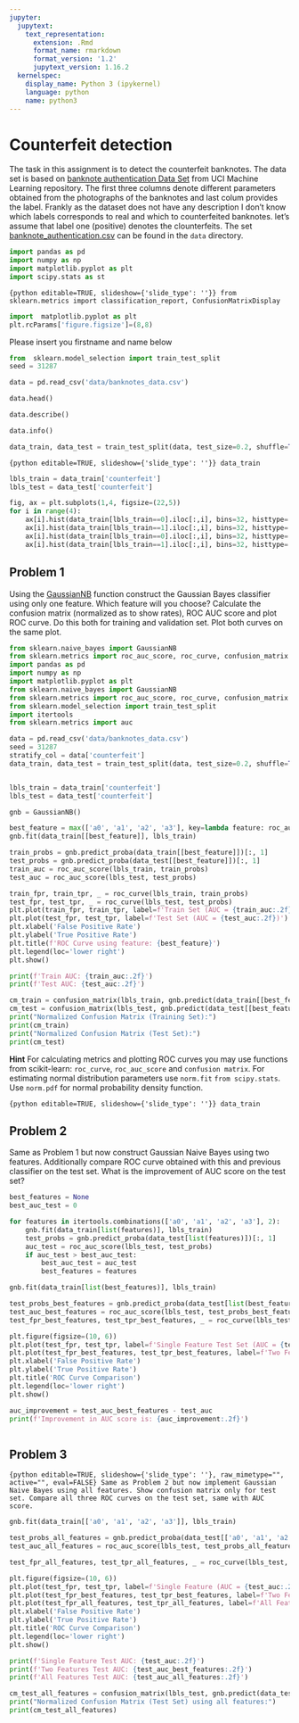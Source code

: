 ```yaml
---
jupyter:
  jupytext:
    text_representation:
      extension: .Rmd
      format_name: rmarkdown
      format_version: '1.2'
      jupytext_version: 1.16.2
  kernelspec:
    display_name: Python 3 (ipykernel)
    language: python
    name: python3
---
```


<!-- #region editable=true slideshow={"slide_type": ""} -->
# Counterfeit detection
<!-- #endregion -->

The task in this assignment is to detect the  counterfeit banknotes. The data set is based on [banknote authentication Data Set ](https://archive.ics.uci.edu/ml/datasets/banknote+authentication#) from UCI Machine Learning repository. The first three columns denote different parameters obtained from the photographs of the banknotes and last colum provides the label. Frankly as the dataset does not have any description I don't know  which labels corresponds to real and which to counterfeited banknotes. let's assume that label one (positive) denotes the clounterfeits. The set  [banknote_authentication.csv](./data/banknote_authentication.csv) can be found in the `data`  directory.

```python
import pandas as pd
import numpy as np
import matplotlib.pyplot as plt
import scipy.stats as st
```

```{python editable=TRUE, slideshow={'slide_type': ''}}
from sklearn.metrics import classification_report, ConfusionMatrixDisplay
```

```python
import  matplotlib.pyplot as plt
plt.rcParams['figure.figsize']=(8,8)
```

Please insert you  firstname  and name below

```python
from  sklearn.model_selection import train_test_split
seed = 31287
```

```python
data = pd.read_csv('data/banknotes_data.csv')
```

```python
data.head()
```

```python
data.describe()
```

```python
data.info()
```

```python
data_train, data_test = train_test_split(data, test_size=0.2, shuffle=True, stratify=data.loc[:,'counterfeit'], random_state=seed)
```

```{python editable=TRUE, slideshow={'slide_type': ''}}
data_train
```

```python
lbls_train = data_train['counterfeit']
lbls_test = data_test['counterfeit']
```

```python
fig, ax = plt.subplots(1,4, figsize=(22,5))
for i in range(4):
    ax[i].hist(data_train[lbls_train==0].iloc[:,i], bins=32, histtype='step', color='blue')
    ax[i].hist(data_train[lbls_train==1].iloc[:,i], bins=32, histtype='step', color='red')
    ax[i].hist(data_train[lbls_train==0].iloc[:,i], bins=32, histtype='bar', color='lightblue', alpha=0.25)
    ax[i].hist(data_train[lbls_train==1].iloc[:,i], bins=32, histtype='bar', color='orange', alpha =0.25)
```

<!-- #region editable=true slideshow={"slide_type": ""} -->
## Problem 1
<!-- #endregion -->

Using  the [GaussianNB](https://scikit-learn.org/stable/modules/generated/sklearn.naive_bayes.GaussianNB.html) function construct the  Gaussian  Bayes classifier using only one feature. Which feature will you choose? Calculate the confusion matrix (normalized as to show rates), ROC AUC score and plot ROC curve. Do this both for training and validation set. Plot both curves on the same plot.  

```python
from sklearn.naive_bayes import GaussianNB
from sklearn.metrics import roc_auc_score, roc_curve, confusion_matrix
import pandas as pd
import numpy as np
import matplotlib.pyplot as plt
from sklearn.naive_bayes import GaussianNB
from sklearn.metrics import roc_auc_score, roc_curve, confusion_matrix
from sklearn.model_selection import train_test_split
import itertools
from sklearn.metrics import auc
```

```python
data = pd.read_csv('data/banknotes_data.csv')
seed = 31287
stratify_col = data['counterfeit']
data_train, data_test = train_test_split(data, test_size=0.2, shuffle=True, stratify=stratify_col, random_state=seed)


lbls_train = data_train['counterfeit']
lbls_test = data_test['counterfeit']

gnb = GaussianNB()

best_feature = max(['a0', 'a1', 'a2', 'a3'], key=lambda feature: roc_auc_score(lbls_train, gnb.fit(data_train[[feature]], lbls_train).predict_proba(data_train[[feature]])[:, 1]))
gnb.fit(data_train[[best_feature]], lbls_train)

train_probs = gnb.predict_proba(data_train[[best_feature]])[:, 1]
test_probs = gnb.predict_proba(data_test[[best_feature]])[:, 1]
train_auc = roc_auc_score(lbls_train, train_probs)
test_auc = roc_auc_score(lbls_test, test_probs)

train_fpr, train_tpr, _ = roc_curve(lbls_train, train_probs)
test_fpr, test_tpr, _ = roc_curve(lbls_test, test_probs)
plt.plot(train_fpr, train_tpr, label=f'Train Set (AUC = {train_auc:.2f})')
plt.plot(test_fpr, test_tpr, label=f'Test Set (AUC = {test_auc:.2f})')
plt.xlabel('False Positive Rate')
plt.ylabel('True Positive Rate')
plt.title(f'ROC Curve using feature: {best_feature}')
plt.legend(loc='lower right')
plt.show()

print(f'Train AUC: {train_auc:.2f}')
print(f'Test AUC: {test_auc:.2f}')

cm_train = confusion_matrix(lbls_train, gnb.predict(data_train[[best_feature]]), normalize='true')
cm_test = confusion_matrix(lbls_test, gnb.predict(data_test[[best_feature]]), normalize='true')
print("Normalized Confusion Matrix (Training Set):")
print(cm_train)
print("Normalized Confusion Matrix (Test Set):")
print(cm_test)
```

<!-- #region editable=true slideshow={"slide_type": ""} -->
__Hint__ For calculating metrics and plotting ROC curves you may use functions from scikit-learn: `roc_curve`, `roc_auc_score` and `confusion matrix`. For estimating normal distribution parameters  use `norm.fit` `from scipy.stats`. Use `norm.pdf` for normal probability density function.
<!-- #endregion -->

```{python editable=TRUE, slideshow={'slide_type': ''}}
data_train
```

<!-- #region editable=true slideshow={"slide_type": ""} -->
## Problem 2
<!-- #endregion -->

<!-- #region editable=true slideshow={"slide_type": ""} -->
Same as Problem 1 but now construct Gaussian Naive Bayes using two features. Additionally  compare ROC curve obtained with this and previous  classifier on the test set. What is the improvement of AUC score on the test set?
<!-- #endregion -->

```python
best_features = None
best_auc_test = 0

for features in itertools.combinations(['a0', 'a1', 'a2', 'a3'], 2):
    gnb.fit(data_train[list(features)], lbls_train)
    test_probs = gnb.predict_proba(data_test[list(features)])[:, 1]
    auc_test = roc_auc_score(lbls_test, test_probs)
    if auc_test > best_auc_test:
        best_auc_test = auc_test
        best_features = features

gnb.fit(data_train[list(best_features)], lbls_train)

test_probs_best_features = gnb.predict_proba(data_test[list(best_features)])[:, 1]
test_auc_best_features = roc_auc_score(lbls_test, test_probs_best_features)
test_fpr_best_features, test_tpr_best_features, _ = roc_curve(lbls_test, test_probs_best_features)

plt.figure(figsize=(10, 6))
plt.plot(test_fpr, test_tpr, label=f'Single Feature Test Set (AUC = {test_auc:.2f})')
plt.plot(test_fpr_best_features, test_tpr_best_features, label=f'Two Features Test Set (AUC = {test_auc_best_features:.2f})')
plt.xlabel('False Positive Rate')
plt.ylabel('True Positive Rate')
plt.title('ROC Curve Comparison')
plt.legend(loc='lower right')
plt.show()

auc_improvement = test_auc_best_features - test_auc
print(f'Improvement in AUC score is: {auc_improvement:.2f}')
```

```python

```

<!-- #region editable=true slideshow={"slide_type": ""} -->
## Problem 3
<!-- #endregion -->

```{python editable=TRUE, slideshow={'slide_type': ''}, raw_mimetype="", active="", eval=FALSE}
Same as Problem 2 but now implement Gaussian Naive Bayes using all features. Show confusion matrix only for test set. Compare all three ROC curves on the test set, same with AUC score.
```

```python
gnb.fit(data_train[['a0', 'a1', 'a2', 'a3']], lbls_train)

test_probs_all_features = gnb.predict_proba(data_test[['a0', 'a1', 'a2', 'a3']])[:, 1]
test_auc_all_features = roc_auc_score(lbls_test, test_probs_all_features)

test_fpr_all_features, test_tpr_all_features, _ = roc_curve(lbls_test, test_probs_all_features)

plt.figure(figsize=(10, 6))
plt.plot(test_fpr, test_tpr, label=f'Single Feature (AUC = {test_auc:.2f})')
plt.plot(test_fpr_best_features, test_tpr_best_features, label=f'Two Features (AUC = {test_auc_best_features:.2f})')
plt.plot(test_fpr_all_features, test_tpr_all_features, label=f'All Features (AUC = {test_auc_all_features:.2f})')
plt.xlabel('False Positive Rate')
plt.ylabel('True Positive Rate')
plt.title('ROC Curve Comparison')
plt.legend(loc='lower right')
plt.show()

print(f'Single Feature Test AUC: {test_auc:.2f}')
print(f'Two Features Test AUC: {test_auc_best_features:.2f}')
print(f'All Features Test AUC: {test_auc_all_features:.2f}')

cm_test_all_features = confusion_matrix(lbls_test, gnb.predict(data_test[['a0', 'a1', 'a2', 'a3']]), normalize='true')
print("Normalized Confusion Matrix (Test Set) using all features:")
print(cm_test_all_features)
```

```python

```

